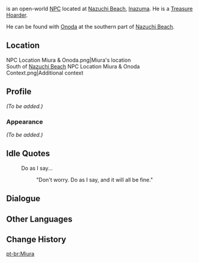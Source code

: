 {{Meta
<!-- REMOVE THIS TEMPLATE AFTER ADDING MISSING INFO -->
|missing_NPC_profile  = yes
}}
{{Character Infobox
|type             = Open-World NPC
|image            = NPC Miura.png
|region           = Inazuma
|location         = Inazuma
|affiliation      = Treasure Hoarders
|title            = Treasure Hoarder
}}
{{Lang|'''Miura'''|ja=三浦|ja_rm=Miura}} is an open-world [[NPC]] located at [[Nazuchi Beach]], [[Inazuma]]. He is a [[Treasure Hoarder]].

He can be found with [[Onoda]] at the southern part of [[Nazuchi Beach]].

==Location==
<gallery>
NPC Location Miura & Onoda.png|Miura's location<br>South of [[Nazuchi Beach]]
NPC Location Miura & Onoda Context.png|Additional context
</gallery>

==Profile==
<!-- detailed story/lore information goes here -->
''(To be added.)''

===Appearance===
''(To be added.)''

==Idle Quotes==
{{Dialogue Start}}
: {{DIcon|Idle}} Do as I say...
:: {{A|VO Miura 01.ogg}} "Don't worry. Do as I say, and it will all be fine."
{{Dialogue End}}

==Dialogue==
{{Transclude|Onoda|Dialogue}}

==Other Languages==
{{Other Languages
|default_hidden = 1
|en      = Miura
|zhs     = 三浦
|zhs_rm  = Sānpǔ
|zht     = 三浦
|zht_rm  = Sānpǔ
|ja      = 三浦
|ja_rm   = Miura
|ko      = 미우라
|es      = Miura
|fr      = Miura
|ru      = Миура
|th      = Miura
|vi      = Miura
|de      = Miura
|id      = Miura
|pt      = Miura
|tr      = Miura
|it      = Miura
}}

==Change History==
{{Change History|2.0}}

[[pt-br:Miura]]